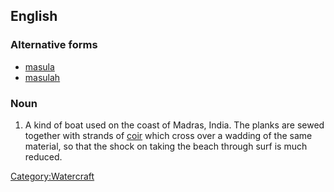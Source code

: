 ==English==

===Alternative forms===
*[[masula]]
*[[masulah]]

===Noun===
{{infl|en|noun|head=[[masoola]] [[boat]]}}

# A kind of boat used on the coast of Madras, India.  The planks are sewed together with strands of [[coir]] which cross over a wadding of the same material, so that the shock on taking the beach through surf is much reduced.
[[Category:Watercraft]]